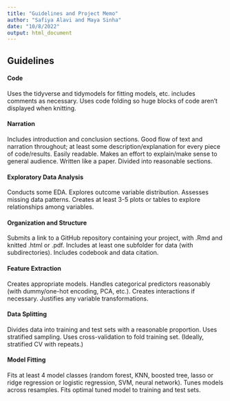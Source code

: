 ```yaml
---
title: "Guidelines and Project Memo"
author: "Safiya Alavi and Maya Sinha"
date: "10/8/2022"
output: html_document
---
```

## Guidelines
#### Code
Uses the tidyverse and tidymodels for fitting
models, etc. includes comments as necessary.
Uses code folding so huge blocks of code
aren't displayed when knitting.

#### Narration
Includes introduction and conclusion sections.
Good flow of text and narration throughout; at
least some description/explanation for every
piece of code/results. Easily readable. Makes
an effort to explain/make sense to general
audience. Written like a paper. Divided into
reasonable sections.

#### Exploratory Data Analysis
Conducts some EDA. Explores outcome
variable distribution. Assesses missing data
patterns. Creates at least 3-5 plots or tables to
explore relationships among variables.

#### Organization and Structure
Submits a link to a GitHub repository
containing your project, with .Rmd and knitted
.html or .pdf. Includes at least one subfolder
for data (with subdirectories). Includes
codebook and data citation.

#### Feature Extraction
Creates appropriate models. Handles
categorical predictors reasonably (with
dummy/one-hot encoding, PCA, etc.). Creates
interactions if necessary. Justifies any variable
transformations.

#### Data Splitting
Divides data into training and test sets with a
reasonable proportion. Uses stratified
sampling. Uses cross-validation to fold
training set. (Ideally, stratified CV with
repeats.)

#### Model Fitting
Fits at least 4 model classes (random forest,
KNN, boosted tree, lasso or ridge regression or
logistic regression, SVM, neural network).
Tunes models across resamples. Fits optimal
tuned model to training and test sets.